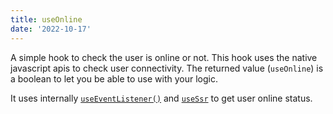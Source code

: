 ```yaml
---
title: useOnline
date: '2022-10-17'
---
```


A simple hook to check the user is online or not. This hook uses the native javascript apis to check user connectivity.
The returned value (`useOnline`) is a boolean to let you be able to use with your logic.

It uses internally [`useEventListener()`](/react-hook/use-event-listener) and [`useSsr`](/react-hook/use-ssr) to get user online status.
